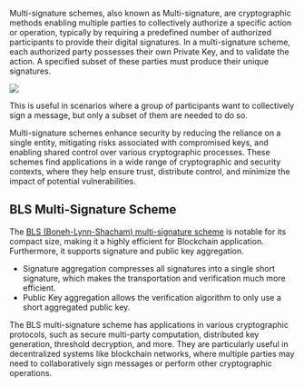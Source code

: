 
Multi-signature schemes, also known as <GlossaryTerm>Multi-signature</GlossaryTerm>, are cryptographic methods enabling multiple parties to collectively authorize a specific action or operation, typically by requiring a predefined number of authorized participants to provide their digital signatures. In a multi-signature scheme, each authorized party possesses their own <GlossaryTerm>Private Key</GlossaryTerm>, and to validate the action. A specified subset of these parties must produce their unique signatures.

![](/common-images/cryptography/multi-signature-schemes.png)

This is useful in scenarios where a group of participants want to collectively sign a message, but only a subset of them are needed to do so.

Multi-signature schemes enhance security by reducing the reliance on a single entity, mitigating risks associated with compromised keys, and enabling shared control over various cryptographic processes. These schemes find applications in a wide range of cryptographic and security contexts, where they help ensure trust, distribute control, and minimize the impact of potential vulnerabilities.

## BLS  Multi-Signature Scheme

The [BLS (Boneh-Lynn-Shacham) multi-signature scheme](https://iacr.org/archive/asiacrypt2001/22480516.pdf) is notable for its compact size, making it a highly efficient for <GlossaryTerm>Blockchain</GlossaryTerm> application. Furthermore, it supports signature and public key aggregation.  

- Signature aggregation compresses all signatures into a single short signature, which makes the transportation and verification much more efficient.
- Public Key aggregation allows the verification algorithm to only use a short aggregated public key. 

The BLS multi-signature scheme has applications in various cryptographic protocols, such as secure multi-party computation, distributed key generation, threshold decryption, and more. They are particularly useful in decentralized systems like blockchain networks, where multiple parties may need to collaboratively sign messages or perform other cryptographic operations.